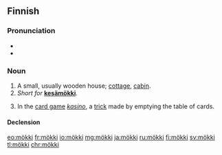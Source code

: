 ==Finnish==
{{Finnish index|m|ö}}

===Pronunciation===
* {{IPA|lang=fi|[ˈmø̞kːi]}}
* {{hyphenation|mök|ki|lang=fi}}

===Noun===
{{fi-noun}}

# A small, usually wooden house; [[cottage]], [[cabin]].
# ''Short for'' [[kesämökki|'''kesämökki''']].
# {{lb|fi|card games}} In the [[card game]] ''[[kasino#Finnish|kasino]]'', a [[trick]] made by emptying the table of cards.

====Declension====
{{fi-decl-risti|mö|kk|k|ä}}

[[eo:mökki]]
[[fr:mökki]]
[[io:mökki]]
[[mg:mökki]]
[[ja:mökki]]
[[ru:mökki]]
[[fi:mökki]]
[[sv:mökki]]
[[tl:mökki]]
[[chr:mökki]]
